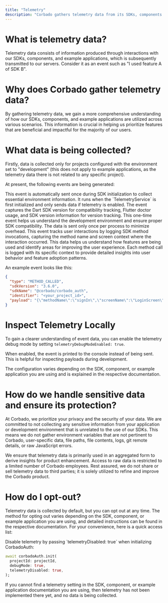 ```yaml
---
title: "Telemetry"
description: "Corbado gathers telemetry data from its SDKs, components and example applications."
---
```


# What is telemetry data?

Telemetry data consists of information produced through interactions with our SDKs, components, and example applications, which is subsequently transmitted to our servers. Consider it as an event such as "I used feature A of SDK B".

# Why does Corbado gather telemetry data?

By gathering telemetry data, we gain a more comprehensive understanding of how our SDKs, components, and example applications are utilized across various scenarios. This information is crucial in helping us prioritize features that are beneficial and impactful for the majority of our users.

# What data is being collected?

Firstly, data is collected only for projects configured with the environment set to "development" (this does not apply to example applications, as the telemetry data there is not related to any specific project). 

At present, the following events are being generated:

<Accordion title="PACKAGE_METADATA">
This event is automatically sent once during SDK initialization to collect essential environment information. It runs when the `TelemetryService` is first initialized and only sends data if telemetry is enabled. The event captures the Dart SDK version for compatibility tracking, Flutter doctor usage, and SDK version information for version tracking. This one-time event helps us understand the development environment and ensure proper SDK compatibility. The data is sent only once per process to minimize overhead.
</Accordion>

<Accordion title="METHOD_CALLED">
This event tracks user interactions by logging SDK method invocations, capturing the method name and screen context where the interaction occurred. This data helps us understand how features are being used and identify areas for improving the user experience. Each method call is logged with its specific context to provide detailed insights into user behavior and feature adoption patterns.
</Accordion>

An example event looks like this:

```json
{
  "type": "METHOD_CALLED",
  "sdkVersion": "3.6.0",
  "sdkName": "@corbado/corbado_auth",
  "identifier": "<your_project_id>",
  "payload": "{\"methodName\":\"signIn\",\"screenName\":\"LoginScreen\"}"
}
```
# Inspect Telemetry Locally

To gain a clearer understanding of event data, you can enable the telemetry debug mode by setting `telemetryDebugModeEnabled: true`.

When enabled, the event is printed to the console instead of being sent. This is helpful for inspecting payloads during development.

<Note>The configuration varies depending on the SDK, component, or example application you are using and is explained in the respective documentation.</Note>

# How do we handle sensitive data and ensure its protection?

At Corbado, we prioritize your privacy and the security of your data. We are committed to not collecting any sensitive information from your application or development environment that is unrelated to the use of our SDKs. This means we do not gather environment variables that are not pertinent to Corbado, user-specific data, file paths, file contents, logs, git remote details, or raw JavaScript errors.

We ensure that telemetry data is primarily used in an aggregated form to derive insights for product enhancement. Access to raw data is restricted to a limited number of Corbado employees. Rest assured, we do not share or sell telemetry data to third parties; it is solely utilized to refine and improve the Corbado product.

# How do I opt-out?

Telemetry data is collected by default, but you can opt out at any time. The method for opting out varies depending on the SDK, component, or example application you are using, and detailed instructions can be found in the respective documentation. For your convenience, here is a quick access list:

<Tabs>
<Tab title="Flutter SDK">
Disable telemetry by passing `telemetryDisabled: true` when initializing CorbadoAuth:

```dart
await corbadoAuth.init(
  projectId: projectId,
  debugMode: true,
  telemetryDisabled: true,
);
```
</Tab>
</Tabs>

<Note>If you cannot find a telemetry setting in the SDK, component, or example application documentation you are using, then telemetry has not been implemented there yet, and no data is being collected.</Note>